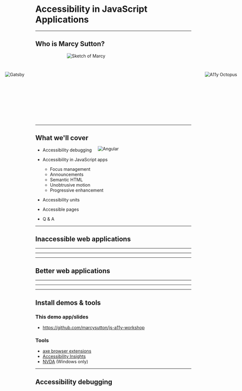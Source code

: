 
<Slide>

# Accessibility in JavaScript Applications

</Slide>

---

<Slide>

## Who is Marcy Sutton?

<div style="position: relative; margin:0 auto; max-width: 300px;">
    <img src="/gatsby-icon.png" alt="Gatsby" style="position:absolute; left: -200px; max-height: 130px; top:60px;" />
    <img src="/marcysutton-sketch.png" alt="Sketch of Marcy" style="max-height: 400px; margin-bottom: 200px;" />
    <img src="/a11y-octopus.png" alt="A11y Octopus" style="position:absolute; right: -250px; top: 60px; max-height: 180px;" />
    <img src="/angular-logo.png" alt="Angular" style="position:absolute; top: 300px; left: 50%; margin-left: -50px; max-height: 120px;" />
</div>

</Slide>

---

## What we'll cover

- Accessibility debugging


- Accessibility in JavaScript apps
    - Focus management
    - Announcements
    - Semantic HTML
    - Unobtrusive motion
    - Progressive enhancement


- Accessibility units
- Accessible pages
- Q & A

---

<Slide>

## Inaccessible web applications

</Slide>

---

<ImageSlide
    heading="Examples of inaccessible web applications: 1"
    imageSrc="/user-inyerface.jpg"
    imageAlt="User in-yer-face"
/>

---
<ImageSlide
    heading="Examples of inaccessible web applications: 2"
    imageSrc="/slack-focus-trap.png"
    imageAlt="Slack JSON file viewer"
/>

---

<Slide>

## Better web applications

</Slide>

---

<ImageSlide
    heading="Examples of better web applications: 1"
    imageSrc="/blackboard.png"
    imageAlt="Blackboard Learn application"
/>

---

<ImageSlide
    heading="Examples of better web applications: 2"
    imageSrc="/facebook-a11y-toolbar.jpg"
    imageAlt="Facebook's accessibility toolbar"
/>

---

<Slide>

## Install demos & tools

### This demo app/slides

- https://github.com/marcysutton/js-a11y-workshop

### Tools

- [axe browser extensions](https://deque.com/axe)
- [Accessibility Insights](http://accessibilityinsights.io)
- [NVDA](https://www.nvaccess.org/download/) (Windows only)

</Slide>

---

<Slide>

## Accessibility debugging

</Slide>